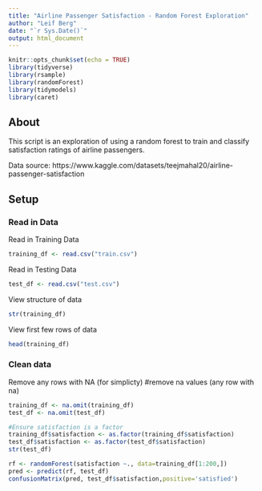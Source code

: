 ```yaml
---
title: "Airline Passenger Satisfaction - Random Forest Exploration"
author: "Leif Berg"
date: "`r Sys.Date()`"
output: html_document
---
```


```r
knitr::opts_chunk$set(echo = TRUE)
library(tidyverse)
library(rsample)
library(randomForest)
library(tidymodels)
library(caret)
```
## About
This script is an exploration of using a random forest to train and classify satisfaction ratings of airline passengers. 

Data source: https://www.kaggle.com/datasets/teejmahal20/airline-passenger-satisfaction

## Setup

### Read in Data
Read in Training Data
```r
training_df <- read.csv("train.csv")
```
Read in Testing Data
```r
test_df <- read.csv("test.csv")
```
View structure of data
```r
str(training_df)
```
View first few rows of data
```r
head(training_df)
```

### Clean data
Remove any rows with NA (for simplicty)
#remove na values (any row with na)
```r
training_df <- na.omit(training_df)
test_df <- na.omit(test_df)
```

```r
#Ensure satisfaction is a factor
training_df$satisfaction <- as.factor(training_df$satisfaction)
test_df$satisfaction <- as.factor(test_df$satisfaction)
str(test_df)

rf <- randomForest(satisfaction ~., data=training_df[1:200,])
pred <- predict(rf, test_df)
confusionMatrix(pred, test_df$satisfaction,positive='satisfied')
```

